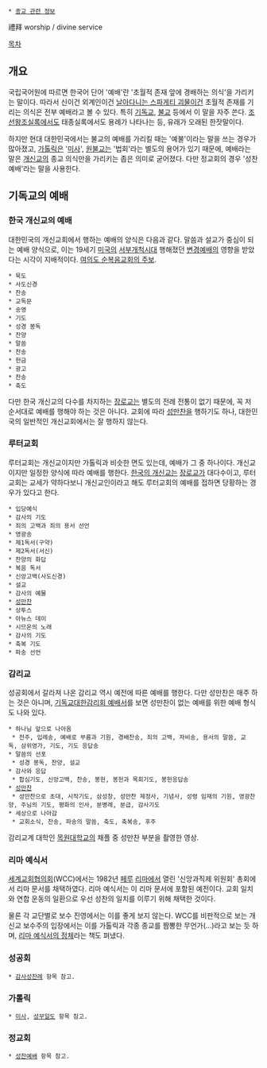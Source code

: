  * [[종교 관련 정보]]

禮拜
worship / divine service

[[목차]]
== 개요 ==
국립국어원에 따르면 한국어 단어 '예배'란 '초월적 존재 앞에 경배하는 의식'을 가리키는 말이다. 따라서 신이건 외계인이건 [[날아다니는 스파게티 괴물]]이건 초월적 존재를 기리는 의식은 전부 예배라고 볼 수 있다. 특히 [[기독교]], [[불교]] 등에서 이 말을 자주 쓴다. [[조선왕조실록]]에서도 태종실록에서도 용례가 나타나는 등, 유래가 오래된 한잣말이다. 

하지만 현대 대한민국에서는 불교의 예배를 가리킬 때는 '예불'이라는 말을 쓰는 경우가 많아졌고, [[가톨릭]]은 '[[미사]]', [[원불교]]는 '법회'라는 별도의 용어가 있기 때문에, 예배라는 말은 [[개신교]]의 종교 의식만을 가리키는 좁은 의미로 굳어졌다. 다만 정교회의 경우 '성찬예배'라는 말을 사용한다.

== 기독교의 예배 ==
=== 한국 개신교의 예배 ===
대한민국의 개신교회에서 행하는 예배의 양식은 다음과 같다. 말씀과 설교가 중심이 되는 예배 양식으로, 이는 19세기 [[미국]]의 [[서부개척시대]] 행해졌던 [[변경예배]]의 영향을 받았다는 시각이 지배적이다. [http://yfgc.fgtv.com/y2/02.asp 여의도 순복음교회의 주보].

 * 묵도
 * 사도신경
 * 찬송
 * 교독문
 * 송영
 * 기도
 * 성경 봉독
 * 찬양
 * 말씀
 * 찬송
 * 헌금
 * 광고
 * 찬송
 * 축도

다만 한국 개신교의 다수를 차지하는 [[장로교]]는 별도의 전례 전통이 없기 때문에, 꼭 저 순서대로 예배를 행해야 하는 것은 아니다. 교회에 따라 [[성만찬]]을 행하기도 하나, 대한민국의 일반적인 개신교회에서는 잘 행하지 않는다.

=== 루터교회 ===
루터교회는 개신교이지만 가톨릭과 비슷한 면도 있는데, 예배가 그 중 하나이다. 개신교이지만 일정한 양식에 따라 예배를 행한다. [[한국의 개신교]]는 [[장로교]]가 대다수이고, 루터교회는 교세가 약하다보니 개신교인이라고 해도 루터교회의 예배를 접하면 당황하는 경우가 있다고 한다.

 * 입당예식
 * 감사의 기도
 * 죄의 고백과 죄의 용서 선언
 * 영광송
 * 제1독서(구약)
 * 제2독서(서신)
 * 찬양의 화답
 * 복음 독서
 * 신앙고백(사도신경)
 * 설교
 * 감사의 예물
 * [[성만찬]]
 * 상투스
 * 아뉴스 데이
 * 시므온의 노래
 * 감사의 기도
 * 축복 기도
 * 파송 선언

=== 감리교 ===
성공회에서 갈라져 나온 감리교 역시 예전에 따른 예배를 행한다. 다만 성만찬은 매주 하는 것은 아니며, [http://www.kmc.or.kr/board/view.php?id=databox_gamri&no=170 기독교대한감리회 예배서]를 보면 성만찬이 없는 예배를 위한 예배 형식도 나와 있다.

 * 하나님 앞으로 나아옴
  * 전주, 입례송, 예배로 부름과 기원, 경배찬송, 죄의 고백, 자비송, 용서의 말씀, 교독, 삼위영가, 기도, 기도 응답송
 * 말씀의 선포
  * 성경 봉독, 찬양, 설교
 * 감사와 응답
  * 합심기도, 신앙고백, 찬송, 봉헌, 봉헌과 목회기도, 봉헌응답송
 * [[성만찬]]
  * 성만찬으로 초대, 시작기도, 삼성창, 성만찬 제정사, 기념사, 성령 임재의 기원, 영광찬양, 주님의 기도, 평화의 인사, 분병례, 분급, 감사기도
 * 세상으로 나아감
  * 교회소식, 찬송, 파송의 말씀, 축도, 축복송, 후주

{{{#!html
<iframe width="420" height="315" src="//www.youtube.com/embed/v505SCs1D74" frameborder="0" allowfullscreen></iframe>
}}}
감리교계 대학인 [[목원대학교]]의 채플 중 성만찬 부분을 촬영한 영상.

=== 리마 예식서 ===
[[세계교회협의회]](WCC)에서는 1982년 [[페루]] [[리마]]에서 열린 '신앙과직제 위원회' 총회에서 리마 문서를 채택하였다. 리마 예식서는 이 리마 문서에 포함된 예전이다. 교회 일치와 연합 운동의 일환으로 우선 성찬의 일치를 이루기 위해 채택한 것이다.

물론 각 교단별로 보수 진영에서는 이를 좋게 보지 않는다. WCC를 비판적으로 보는 개신교 보수주의 입장에서는 이를 가톨릭과 각종 종교를 짬뽕한 무언가(…)라고 보는 듯 하며, [http://book.naver.com/bookdb/book_detail.nhn?bid=1425941 리마 예식서의 정체]라는 책도 펴냈다.

=== 성공회 ===
 * [[감사성찬례]] 항목 참고.

=== 가톨릭 ===
 * [[미사]], [[성무일도]] 항목 참고.

=== 정교회 ===
 * [[성찬예배]] 항목 참고.
